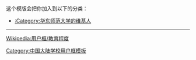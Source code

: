 {{Userbox
  |border-c = #B70031
  |border-s = 1
  |id-c     = #ffffff
  |id-s     = 12
  |id-fc    = #B70031
  |info-c   = #B70031
  |info-s   = 10
  |info-fc  = #ffffff
  |id       = 华东<br>师大
  |info     = 这个用户是'''[[华东师范大学|<span class="org", style="color: #ffffff">华东师范大学</span>]]'''的学生、教师或校友。
}}<includeonly>[[Category:华东师范大学的维基人|{{PAGENAME}}]]</includeonly>
<noinclude>
<div style="clear:both">
这个模版会把你加入到以下的分类：
*[[:Category:华东师范大学的维基人]]
----
[[Wikipedia:用户框/教育程度]]</div>
{{UF-hcard-part}}
[[Category:中国大陆学校用户框模板]]
</noinclude>